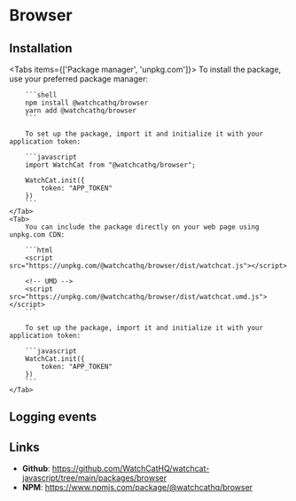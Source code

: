 
# Browser

## Installation

<Tabs items={['Package manager', 'unpkg.com']}>
    <Tab>
        To install the package, use your preferred package manager:

        ```shell
        npm install @watchcathq/browser
        yarn add @watchcathq/browser
        ```

        To set up the package, import it and initialize it with your application token:

        ```javascript
        import WatchCat from "@watchcathq/browser";

        WatchCat.init({
            token: "APP_TOKEN"
        })
        ```
    </Tab>
    <Tab>
        You can include the package directly on your web page using unpkg.com CDN:

        ```html
        <script src="https://unpkg.com/@watchcathq/browser/dist/watchcat.js"></script>

        <!-- UMD -->
        <script src="https://unpkg.com/@watchcathq/browser/dist/watchcat.umd.js"></script>
        ```

        To set up the package, import it and initialize it with your application token:

        ```javascript
        WatchCat.init({
            token: "APP_TOKEN"
        })
        ```
    </Tab>
</Tabs>

## Logging events

<Usage/>


## Links

- __Github__: https://github.com/WatchCatHQ/watchcat-javascript/tree/main/packages/browser
- __NPM__: https://www.npmjs.com/package/@watchcathq/browser
